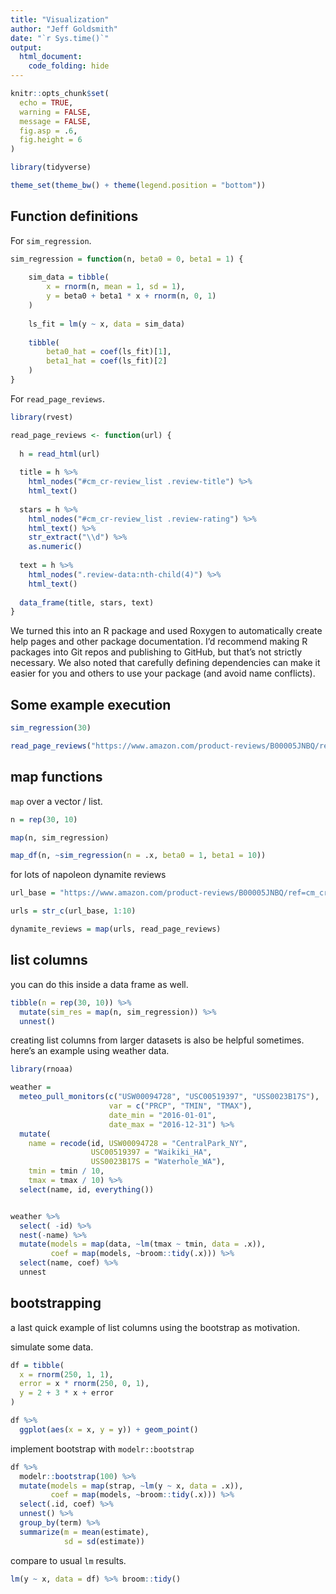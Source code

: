 ```yaml
---
title: "Visualization"
author: "Jeff Goldsmith"
date: "`r Sys.time()`"
output:
  html_document:
    code_folding: hide
---
```


```r
knitr::opts_chunk$set(
  echo = TRUE,
  warning = FALSE,
  message = FALSE,
  fig.asp = .6,
  fig.height = 6
)

library(tidyverse)

theme_set(theme_bw() + theme(legend.position = "bottom"))
```


## Function definitions


For `sim_regression`.

```r
sim_regression = function(n, beta0 = 0, beta1 = 1) {
	
	sim_data = tibble(
		x = rnorm(n, mean = 1, sd = 1),
		y = beta0 + beta1 * x + rnorm(n, 0, 1)
	)
	
	ls_fit = lm(y ~ x, data = sim_data)
	
	tibble(
		beta0_hat = coef(ls_fit)[1],
		beta1_hat = coef(ls_fit)[2]
	)
}
```

For `read_page_reviews`.

```r
library(rvest)

read_page_reviews <- function(url) {
  
  h = read_html(url)
  
  title = h %>%
    html_nodes("#cm_cr-review_list .review-title") %>%
    html_text()
  
  stars = h %>%
    html_nodes("#cm_cr-review_list .review-rating") %>%
    html_text() %>%
    str_extract("\\d") %>%
    as.numeric()
  
  text = h %>%
    html_nodes(".review-data:nth-child(4)") %>%
    html_text()
  
  data_frame(title, stars, text)
}
```


We turned this into an R package and used Roxygen to automatically create help pages and other package documentation. I'd recommend making R packages into Git repos and publishing to GitHub, but that's not strictly necessary. We also noted that carefully defining dependencies can make it easier for you and others to use your package (and avoid name conflicts).

## Some example execution

```r
sim_regression(30)

read_page_reviews("https://www.amazon.com/product-reviews/B00005JNBQ/ref=cm_cr_arp_d_viewopt_rvwer?ie=UTF8&reviewerType=avp_only_reviews&sortBy=recent&pageNumber=1")
```

## map functions

`map` over a vector / list.

```r
n = rep(30, 10)

map(n, sim_regression)

map_df(n, ~sim_regression(n = .x, beta0 = 1, beta1 = 10))
```

for lots of napoleon dynamite reviews

```r
url_base = "https://www.amazon.com/product-reviews/B00005JNBQ/ref=cm_cr_arp_d_viewopt_rvwer?ie=UTF8&reviewerType=avp_only_reviews&sortBy=recent&pageNumber="

urls = str_c(url_base, 1:10)

dynamite_reviews = map(urls, read_page_reviews)
```

## list columns

you can do this inside a data frame as well.

```r
tibble(n = rep(30, 10)) %>% 
  mutate(sim_res = map(n, sim_regression)) %>% 
  unnest()
```

creating list columns from larger datasets is also be helpful sometimes. here's an example using weather data.

```r
library(rnoaa)

weather =
  meteo_pull_monitors(c("USW00094728", "USC00519397", "USS0023B17S"),
                      var = c("PRCP", "TMIN", "TMAX"),
                      date_min = "2016-01-01",
                      date_max = "2016-12-31") %>%
  mutate(
    name = recode(id, USW00094728 = "CentralPark_NY",
                  USC00519397 = "Waikiki_HA",
                  USS0023B17S = "Waterhole_WA"),
    tmin = tmin / 10,
    tmax = tmax / 10) %>%
  select(name, id, everything())


weather %>%
  select( -id) %>%
  nest(-name) %>%
  mutate(models = map(data, ~lm(tmax ~ tmin, data = .x)),
         coef = map(models, ~broom::tidy(.x))) %>%
  select(name, coef) %>%
  unnest
```

## bootstrapping

a last quick example of list columns using the bootstrap as motivation.

simulate some data.

```r
df = tibble(
  x = rnorm(250, 1, 1),
  error = x * rnorm(250, 0, 1),
  y = 2 + 3 * x + error
)

df %>% 
  ggplot(aes(x = x, y = y)) + geom_point()
```

implement bootstrap with `modelr::bootstrap`

```r
df %>% 
  modelr::bootstrap(100) %>% 
  mutate(models = map(strap, ~lm(y ~ x, data = .x)),
         coef = map(models, ~broom::tidy(.x))) %>% 
  select(.id, coef) %>% 
  unnest() %>% 
  group_by(term) %>% 
  summarize(m = mean(estimate),
            sd = sd(estimate))
```

compare to usual `lm` results.

```r
lm(y ~ x, data = df) %>% broom::tidy()
```

